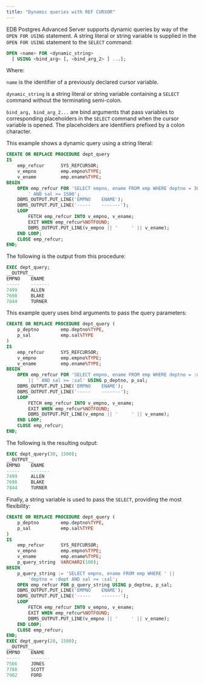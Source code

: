 ```yaml
---
title: "Dynamic queries with REF CURSOR"
---
```


<div id="dynamic_queries_with_ref_cursors" class="registered_link"></div>

EDB Postgres Advanced Server supports dynamic queries by way of the `OPEN FOR USING` statement. A string literal or string variable is supplied in the `OPEN FOR USING` statement to the `SELECT` command:

```sql
OPEN <name> FOR <dynamic_string>
  [ USING <bind_arg> [, <bind_arg_2> ] ...];
```

Where: 

`name` is the identifier of a previously declared cursor variable. 

`dynamic_string` is a string literal or string variable containing a `SELECT` command without the terminating semi-colon. 

`bind_arg, bind_arg_2...` are bind arguments that pass variables to corresponding placeholders in the `SELECT` command when the cursor variable is opened. The placeholders are identifiers prefixed by a colon character.

This example shows a dynamic query using a string literal:

```sql
CREATE OR REPLACE PROCEDURE dept_query
IS
    emp_refcur      SYS_REFCURSOR;
    v_empno         emp.empno%TYPE;
    v_ename         emp.ename%TYPE;
BEGIN
    OPEN emp_refcur FOR 'SELECT empno, ename FROM emp WHERE deptno = 30' ||
        ' AND sal >= 1500';
    DBMS_OUTPUT.PUT_LINE('EMPNO    ENAME');
    DBMS_OUTPUT.PUT_LINE('-----    -------');
    LOOP
        FETCH emp_refcur INTO v_empno, v_ename;
        EXIT WHEN emp_refcur%NOTFOUND;
        DBMS_OUTPUT.PUT_LINE(v_empno || '     ' || v_ename);
    END LOOP;
    CLOSE emp_refcur;
END;
```

The following is the output from this procedure:

```sql
EXEC dept_query;
__OUTPUT__
EMPNO    ENAME
-----    -------
7499     ALLEN
7698     BLAKE
7844     TURNER
```

This example query uses bind arguments to pass the query parameters:

```sql
CREATE OR REPLACE PROCEDURE dept_query (
    p_deptno        emp.deptno%TYPE,
    p_sal           emp.sal%TYPE
)
IS
    emp_refcur      SYS_REFCURSOR;
    v_empno         emp.empno%TYPE;
    v_ename         emp.ename%TYPE;
BEGIN
    OPEN emp_refcur FOR 'SELECT empno, ename FROM emp WHERE deptno = :dept'
        || ' AND sal >= :sal' USING p_deptno, p_sal;
    DBMS_OUTPUT.PUT_LINE('EMPNO    ENAME');
    DBMS_OUTPUT.PUT_LINE('-----    -------');
    LOOP
        FETCH emp_refcur INTO v_empno, v_ename;
        EXIT WHEN emp_refcur%NOTFOUND;
        DBMS_OUTPUT.PUT_LINE(v_empno || '     ' || v_ename);
    END LOOP;
    CLOSE emp_refcur;
END;
```

The following is the resulting output:

```sql
EXEC dept_query(30, 1500);
__OUTPUT__
EMPNO    ENAME
-----    -------
7499     ALLEN
7698     BLAKE
7844     TURNER
```

Finally, a string variable is used to pass the `SELECT`, providing the most flexibility:

```sql
CREATE OR REPLACE PROCEDURE dept_query (
    p_deptno        emp.deptno%TYPE,
    p_sal           emp.sal%TYPE
)
IS
    emp_refcur      SYS_REFCURSOR;
    v_empno         emp.empno%TYPE;
    v_ename         emp.ename%TYPE;
    p_query_string  VARCHAR2(100);
BEGIN
    p_query_string := 'SELECT empno, ename FROM emp WHERE ' ||
        'deptno = :dept AND sal >= :sal';
    OPEN emp_refcur FOR p_query_string USING p_deptno, p_sal;
    DBMS_OUTPUT.PUT_LINE('EMPNO    ENAME');
    DBMS_OUTPUT.PUT_LINE('-----    -------');
    LOOP
        FETCH emp_refcur INTO v_empno, v_ename;
        EXIT WHEN emp_refcur%NOTFOUND;
        DBMS_OUTPUT.PUT_LINE(v_empno || '     ' || v_ename);
    END LOOP;
    CLOSE emp_refcur;
END;
EXEC dept_query(20, 1500);
__OUTPUT__
EMPNO    ENAME
-----    -------
7566     JONES
7788     SCOTT
7902     FORD
```
